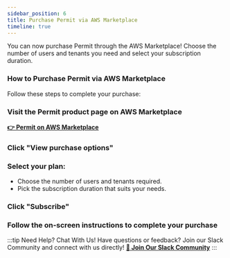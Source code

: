 ```yaml
---
sidebar_position: 6
title: Purchase Permit via AWS Marketplace
timeline: true
---
```


You can now purchase Permit through the AWS Marketplace! Choose the number of users and tenants you need and select your subscription duration.


### How to Purchase Permit via AWS Marketplace
Follow these steps to complete your purchase:

<TimelineWrapper>
<TimelineStep>

### Visit the Permit product page on AWS Marketplace
**[👉 Permit on AWS Marketplace](https://aws.amazon.com/marketplace/pp/prodview-cdx4cnx5jjc6u?sr=0-8&ref_=beagle&applicationId=AWSMPContessa)**

</TimelineStep>
<TimelineStep>

### Click "View purchase options"

</TimelineStep>
<TimelineStep>

### Select your plan:
   - Choose the number of users and tenants required.
   - Pick the subscription duration that suits your needs.

</TimelineStep>
<TimelineStep>

### Click "Subscribe"

</TimelineStep>
<TimelineStep>

### Follow the on-screen instructions to complete your purchase

</TimelineStep>
</TimelineWrapper>

:::tip Need Help? Chat With Us!
Have questions or feedback? Join our Slack Community and connect with us directly!
**[🔗 Join Our Slack Community](https://permit-io.slack.com/join/shared_invite/zt-nz6yjgnp-RlP9rtOPwO0n0aH_vLbmBQ#/shared-invite/email)**
:::
